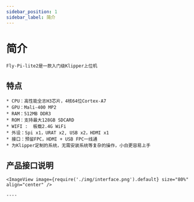 ```yaml
---
sidebar_position: 1
sidebar_label: 简介
---
```



# 简介

    Fly-Pi-lite2是一款入门级Klipper上位机

## 特点

    * CPU：高性能全志H3芯片，4核64位Cortex-A7
    * GPU：Mali-400 MP2
    * RAM：512MB DDR3
    * ROM：支持最大128GB SDCARD
    * WIFI :  板载2.4G WiFi
    * 外设：Spi x1，URAT x2, USB x2，HDMI x1
    * 接口：预留FPC，HDMI + USB FPC一线通
    * 为Klipper定制的系统，无需安装系统等复杂的操作，小白更容易上手

## 产品接口说明

    <ImageView image={require('./img/interface.png').default} size="80%" align="center" />

    ----